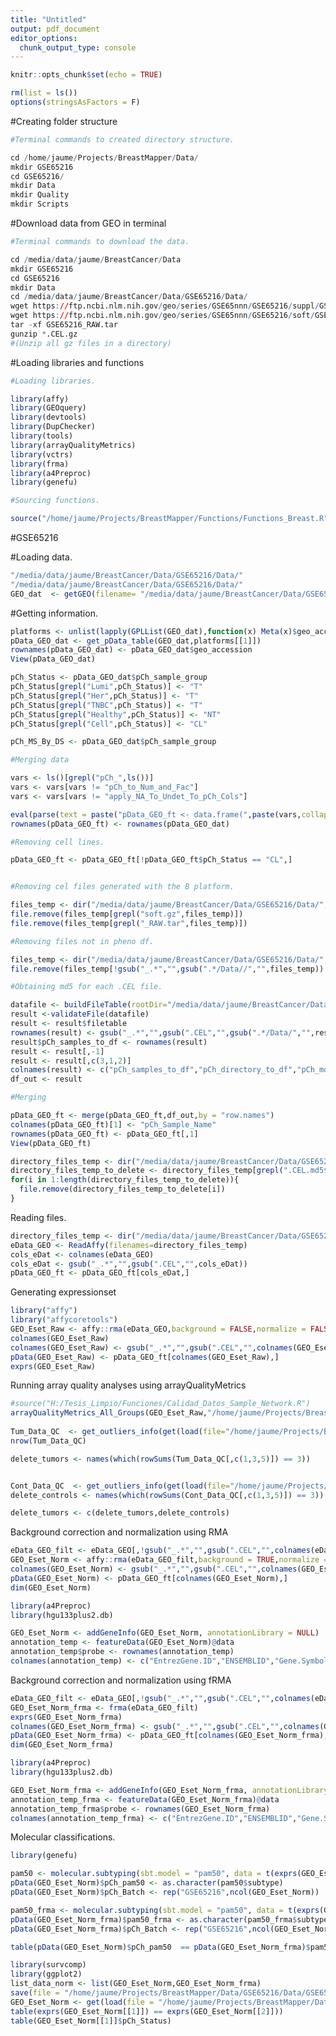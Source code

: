 ```yaml
---
title: "Untitled"
output: pdf_document
editor_options: 
  chunk_output_type: console
---
```


```r
knitr::opts_chunk$set(echo = TRUE)
```

```r
rm(list = ls())
options(stringsAsFactors = F)
```

#Creating folder structure

```r
#Terminal commands to created directory structure.

cd /home/jaume/Projects/BreastMapper/Data/
mkdir GSE65216
cd GSE65216/
mkdir Data
mkdir Quality
mkdir Scripts
```


#Download data from GEO in terminal

```r
#Terminal commands to download the data.

cd /media/data/jaume/BreastCancer/Data
mkdir GSE65216
cd GSE65216
mkdir Data
cd /media/data/jaume/BreastCancer/Data/GSE65216/Data/
wget https://ftp.ncbi.nlm.nih.gov/geo/series/GSE65nnn/GSE65216/suppl/GSE65216_RAW.tar
wget https://ftp.ncbi.nlm.nih.gov/geo/series/GSE65nnn/GSE65216/soft/GSE65216_family.soft.gz
tar -xf GSE65216_RAW.tar
gunzip *.CEL.gz 
#(Unzip all gz files in a directory)
```

#Loading libraries and functions

```r
#Loading libraries.

library(affy)
library(GEOquery)
library(devtools)
library(DupChecker)
library(tools)
library(arrayQualityMetrics)
library(vctrs)
library(frma)
library(a4Preproc)
library(genefu)

#Sourcing functions.

source("/home/jaume/Projects/BreastMapper/Functions/Functions_Breast.R")
```

#GSE65216

#Loading data.

```r
"/media/data/jaume/BreastCancer/Data/GSE65216/Data/"
"/media/data/jaume/BreastCancer/Data/GSE65216/Data/"
GEO_dat  <- getGEO(filename= "/media/data/jaume/BreastCancer/Data/GSE65216/Data/GSE65216_family.soft.gz")
```

#Getting information.

```r
platforms <- unlist(lapply(GPLList(GEO_dat),function(x) Meta(x)$geo_accession)) 
pData_GEO_dat <- get_pData_table(GEO_dat,platforms[[1]])
rownames(pData_GEO_dat) <- pData_GEO_dat$geo_accession
View(pData_GEO_dat)

pCh_Status <- pData_GEO_dat$pCh_sample_group
pCh_Status[grepl("Lumi",pCh_Status)] <- "T"
pCh_Status[grepl("Her",pCh_Status)] <- "T"
pCh_Status[grepl("TNBC",pCh_Status)] <- "T"
pCh_Status[grepl("Healthy",pCh_Status)] <- "NT"
pCh_Status[grepl("Cell",pCh_Status)] <- "CL"

pCh_MS_By_DS <- pData_GEO_dat$pCh_sample_group

#Merging data

vars <- ls()[grepl("pCh_",ls())]
vars <- vars[vars != "pCh_to_Num_and_Fac"]
vars <- vars[vars != "apply_NA_To_Undet_To_pCh_Cols"]

eval(parse(text = paste("pData_GEO_ft <- data.frame(",paste(vars,collapse = ","),")",sep="")))
rownames(pData_GEO_ft) <- rownames(pData_GEO_dat)

#Removing cell lines.

pData_GEO_ft <- pData_GEO_ft[!pData_GEO_ft$pCh_Status == "CL",]


#Removing cel files generated with the B platform.

files_temp <- dir("/media/data/jaume/BreastCancer/Data/GSE65216/Data/",full.names = T)
file.remove(files_temp[grepl("soft.gz",files_temp)])
file.remove(files_temp[grepl("_RAW.tar",files_temp)])

#Removing files not in pheno df.

files_temp <- dir("/media/data/jaume/BreastCancer/Data/GSE65216/Data/",full.names = T)
file.remove(files_temp[!gsub("_.*","",gsub(".*/Data//","",files_temp)) %in% rownames(pData_GEO_ft)])

#Obtaining md5 for each .CEL file.

datafile <- buildFileTable(rootDir="/media/data/jaume/BreastCancer/Data/GSE65216/Data")
result <-validateFile(datafile)
result <- result$filetable
rownames(result) <- gsub("_.*","",gsub(".CEL","",gsub(".*/Data/","",result$file)))
result$pCh_samples_to_df <- rownames(result)
result <- result[,-1]
result <- result[,c(3,1,2)]
colnames(result) <- c("pCh_samples_to_df","pCh_directory_to_df","pCh_md5_to_df")
df_out <- result

#Merging

pData_GEO_ft <- merge(pData_GEO_ft,df_out,by = "row.names")
colnames(pData_GEO_ft)[1] <- "pCh_Sample_Name"
rownames(pData_GEO_ft) <- pData_GEO_ft[,1]
View(pData_GEO_ft)

directory_files_temp <- dir("/media/data/jaume/BreastCancer/Data/GSE65216/Data",full.names = T)
directory_files_temp_to_delete <- directory_files_temp[grepl(".CEL.md5$",directory_files_temp)]
for(i in 1:length(directory_files_temp_to_delete)){
  file.remove(directory_files_temp_to_delete[i])
}
```

Reading files.

```r
directory_files_temp <- dir("/media/data/jaume/BreastCancer/Data/GSE65216/Data",full.names = T)
eData_GEO <- ReadAffy(filenames=directory_files_temp)
cols_eDat <- colnames(eData_GEO)
cols_eDat <- gsub("_.*","",gsub(".CEL","",cols_eDat))
pData_GEO_ft <- pData_GEO_ft[cols_eDat,]
```

Generating expressionset

```r
library("affy")
library("affycoretools")
GEO_Eset_Raw <- affy::rma(eData_GEO,background = FALSE,normalize = FALSE)
colnames(GEO_Eset_Raw)
colnames(GEO_Eset_Raw) <- gsub("_.*","",gsub(".CEL","",colnames(GEO_Eset_Raw)))
pData(GEO_Eset_Raw) <- pData_GEO_ft[colnames(GEO_Eset_Raw),]
exprs(GEO_Eset_Raw)
```

Running array quality analyses using arrayQualityMetrics

```r
#source("H:/Tesis_Limpio/Funciones/Calidad_Datos_Sample_Network.R")
arrayQualityMetrics_All_Groups(GEO_Eset_Raw,"/home/jaume/Projects/BreastMapper/Data/GSE65216/Quality/",var = "pCh_Status",do.logtransform = FALSE) #Already tranformed to log scale.
                               
Tum_Data_QC  <- get_outliers_info(get(load(file="/home/jaume/Projects/BreastMapper/Data/GSE65216/Quality/Results/Pre_Norm/T/Raw_array_quality_metrics_Results.Rda")))
nrow(Tum_Data_QC)

delete_tumors <- names(which(rowSums(Tum_Data_QC[,c(1,3,5)]) == 3))


Cont_Data_QC  <- get_outliers_info(get(load(file="/home/jaume/Projects/BreastMapper/Data/GSE65216/Quality/Results/Pre_Norm/NT/Raw_array_quality_metrics_Results.Rda")))
delete_controls <- names(which(rowSums(Cont_Data_QC[,c(1,3,5)]) == 3))

delete_tumors <- c(delete_tumors,delete_controls)
```

Background correction and normalization using RMA

```r
eData_GEO_filt <- eData_GEO[,!gsub("_.*","",gsub(".CEL","",colnames(eData_GEO@assayData$exprs))) %in% delete_tumors]
GEO_Eset_Norm <- affy::rma(eData_GEO_filt,background = TRUE,normalize = TRUE)
colnames(GEO_Eset_Norm) <- gsub("_.*","",gsub(".CEL","",colnames(GEO_Eset_Norm)))
pData(GEO_Eset_Norm) <- pData_GEO_ft[colnames(GEO_Eset_Norm),]
dim(GEO_Eset_Norm)

library(a4Preproc)
library(hgu133plus2.db)

GEO_Eset_Norm <- addGeneInfo(GEO_Eset_Norm, annotationLibrary = NULL)
annotation_temp <- featureData(GEO_Eset_Norm)@data
annotation_temp$probe <- rownames(annotation_temp)
colnames(annotation_temp) <- c("EntrezGene.ID","ENSEMBLID","Gene.Symbol","Description","probe")
```

Background correction and normalization using fRMA

```r
eData_GEO_filt <- eData_GEO[,!gsub("_.*","",gsub(".CEL","",colnames(eData_GEO@assayData$exprs))) %in% delete_tumors]
GEO_Eset_Norm_frma <- frma(eData_GEO_filt)
exprs(GEO_Eset_Norm_frma)
colnames(GEO_Eset_Norm_frma) <- gsub("_.*","",gsub(".CEL","",colnames(GEO_Eset_Norm_frma)))
pData(GEO_Eset_Norm_frma) <- pData_GEO_ft[colnames(GEO_Eset_Norm_frma),]
dim(GEO_Eset_Norm_frma)

library(a4Preproc)
library(hgu133plus2.db)

GEO_Eset_Norm_frma <- addGeneInfo(GEO_Eset_Norm_frma, annotationLibrary = NULL)
annotation_temp_frma <- featureData(GEO_Eset_Norm_frma)@data
annotation_temp_frma$probe <- rownames(GEO_Eset_Norm_frma)
colnames(annotation_temp_frma) <- c("EntrezGene.ID","ENSEMBLID","Gene.Symbol","Description","probe")
```

Molecular classifications.

```r
library(genefu)

pam50 <- molecular.subtyping(sbt.model = "pam50", data = t(exprs(GEO_Eset_Norm)),annot = annotation_temp, do.mapping = TRUE)
pData(GEO_Eset_Norm)$pCh_pam50 <- as.character(pam50$subtype)
pData(GEO_Eset_Norm)$pCh_Batch <- rep("GSE65216",ncol(GEO_Eset_Norm))

pam50_frma <- molecular.subtyping(sbt.model = "pam50", data = t(exprs(GEO_Eset_Norm_frma)),annot = annotation_temp, do.mapping = TRUE)
pData(GEO_Eset_Norm_frma)$pam50_frma <- as.character(pam50_frma$subtype)
pData(GEO_Eset_Norm_frma)$pCh_Batch <- rep("GSE65216",ncol(GEO_Eset_Norm_frma))

table(pData(GEO_Eset_Norm)$pCh_pam50  == pData(GEO_Eset_Norm_frma)$pam50_frma)
```

```r
library(survcomp)
library(ggplot2)
list_data_norm <- list(GEO_Eset_Norm,GEO_Eset_Norm_frma)
save(file = "/home/jaume/Projects/BreastMapper/Data/GSE65216/Data/GSE65216_Norm.Rda",list_data_norm)
GEO_Eset_Norm <- get(load(file = "/home/jaume/Projects/BreastMapper/Data/GSE65216/Data/GSE65216_Norm.Rda"))
table(exprs(GEO_Eset_Norm[[1]]) == exprs(GEO_Eset_Norm[[2]]))
table(GEO_Eset_Norm[[1]]$pCh_Status)
```


